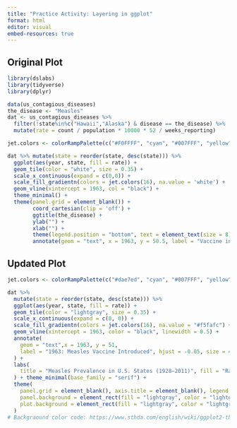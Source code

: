 ```yaml
---
title: "Practice Activity: Layering in ggplot"
format: html
editor: visual
embed-resources: true
---
```


## Original Plot

```r
library(dslabs)
library(tidyverse)
library(dplyr)
```

```r

data(us_contagious_diseases)
the_disease <- "Measles"
dat <- us_contagious_diseases %>%
  filter(!state%in%c("Hawaii","Alaska") & disease == the_disease) %>%
  mutate(rate = count / population * 10000 * 52 / weeks_reporting) 

jet.colors <- colorRampPalette(c("#F0FFFF", "cyan", "#007FFF", "yellow", "#FFBF00", "orange", "red", "#7F0000"), bias = 2.25)

dat %>% mutate(state = reorder(state, desc(state))) %>%
  ggplot(aes(year, state, fill = rate)) +
  geom_tile(color = "white", size = 0.35) +
  scale_x_continuous(expand = c(0,0)) +
  scale_fill_gradientn(colors = jet.colors(16), na.value = 'white') +
  geom_vline(xintercept = 1963, col = "black") +
  theme_minimal() + 
  theme(panel.grid = element_blank()) +
        coord_cartesian(clip = 'off') +
        ggtitle(the_disease) +
        ylab("") +
        xlab("") +  
        theme(legend.position = "bottom", text = element_text(size = 8)) + 
        annotate(geom = "text", x = 1963, y = 50.5, label = "Vaccine introduced", size = 3, hjust = -0.04)
```

## Updated Plot

```r

jet.colors <- colorRampPalette(c("#dae7ed", "cyan", "#007FFF", "yellow", "#FFBF00", "orange", "red", "#7F0000"), bias = 2.25)

dat %>%
  mutate(state = reorder(state, desc(state))) %>%
  ggplot(aes(year, state, fill = rate)) +
  geom_tile(color = "lightgray", size = 0.35) +
  scale_x_continuous(expand = c(0, 0)) +
  scale_fill_gradientn(colors = jet.colors(16), na.value = "#f5fafc") +
  geom_vline(xintercept = 1963, color = "black", linewidth = 0.5) +
  annotate(
    geom = "text",x = 1963, y = 51,
    label = "1963: Measles Vaccine Introduced", hjust = -0.05, size = 4, family = "serif", color = "black"
  ) +
  labs(
    title = "Measles Prevalence in U.S. States (1928–2011)", fill = "Rate per 10,000"
  ) + theme_minimal(base_family = "serif") +
  theme(
    panel.grid = element_blank(), axis.title = element_blank(), legend.position = "bottom", plot.title = element_text(size = 14, face = "bold", color = "black"), 
    panel.background = element_rect(fill = "lightgray", color = "lightgray"),
    plot.background = element_rect(fill = "lightgray", color = "lightgray")
  ) 
# Backgraound color code: https://www.sthda.com/english/wiki/ggplot2-themes-and-background-colors-the-3-elements

```
